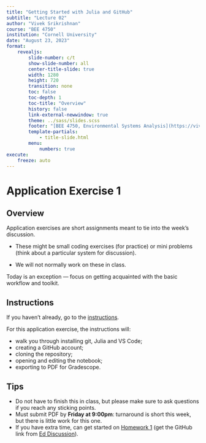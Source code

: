 ```yaml
---
title: "Getting Started with Julia and GitHub"
subtitle: "Lecture 02"
author: "Vivek Srikrishnan"
course: "BEE 4750"
institution: "Cornell University"
date: "August 23, 2023"
format:
    revealjs:
        slide-number: c/t
        show-slide-number: all
        center-title-slide: true
        width: 1280
        height: 720
        transition: none
        toc: false
        toc-depth: 1
        toc-title: "Overview"
        history: false
        link-external-newwindow: true
        theme: ../sass/slides.scss
        footer: "[BEE 4750, Environmental Systems Analysis](https://viveks.me/environmental-systems-analysis)"
        template-partials:
            - title-slide.html
        menu:
            numbers: true
execute:
    freeze: auto
---
```


# Application Exercise 1

## Overview

Application exercises are short assignments meant to tie into the week's discussion. 

- These might be small coding exercises (for practice) or mini problems (think about a particular system for discussion).

- We will not normally work on these in class.

::: {.fragment .fade-in}
Today is an exception --- focus on getting acquainted with the basic workflow and toolkit.
:::

## Instructions

If you haven't already, go to the [instructions]({{< var course.url >}}/aes/ae01/ae01.html).

For this application exercise, the instructions will:

- walk you through installing git, Julia and VS Code;
- creating a GitHub account;
- cloning the repository;
- opening and editing the notebook;
- exporting to PDF for Gradescope.

## Tips

- Do not have to finish this in class, but please make sure to ask questions if you reach any sticking points.
- Must submit PDF by **Friday at 9:00pm**: turnaround is short this week, but there is little work for this one.
- If you have extra time, can get started on [Homework 1]({{< var course.url >}}/hw/hw01/hw01.html) (get the GitHub link from [Ed Discussion](https://us.edstem.org)).



